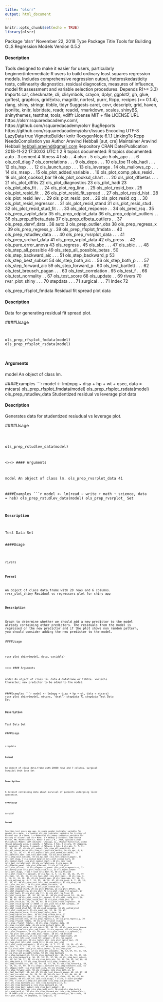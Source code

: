 ---
title: "olsrr"
output: html_document
---

```{r setup, include=FALSE}
knitr::opts_chunk$set(echo = TRUE)
library(olsrr)
```

Package ‘olsrr’
November 22, 2018
Type Package
Title Tools for Building OLS Regression Models
Version 0.5.2

#### Description 
 Tools designed to make it easier for users, particularly beginner/intermediate R users
to build ordinary least squares regression models. Includes comprehensive regression output,
heteroskedasticity tests, collinearity diagnostics, residual diagnostics, measures of influence,
model fit assessment and variable selection procedures.
Depends R(>= 3.3)
Imports car, checkmate, cli, clisymbols, crayon, dplyr, ggplot2, gh,
glue, goftest, graphics, gridExtra, magrittr, nortest, purrr,
Rcpp, recipes (>= 0.1.4), rlang, shiny, stringr, tibble, tidyr
Suggests caret, covr, descriptr, grid, haven, jsonlite, knitr,
lubridate, readr, readxl, rmarkdown, scales, shinyBS,
shinythemes, testthat, tools, vdiffr
License MIT + file LICENSE
URL https://olsrr.rsquaredacademy.com/,
https://github.com/rsquaredacademy/olsrr
BugReports https://github.com/rsquaredacademy/olsrr/issues
Encoding UTF-8
LazyData true
VignetteBuilder knitr
RoxygenNote 6.1.1
LinkingTo Rcpp
NeedsCompilation yes
Author Aravind Hebbali [aut, cre]
Maintainer Aravind Hebbali <hebbali.aravind@gmail.com>
  Repository CRAN
Date/Publication 2018-11-22 17:30:03 UTC
1
2 R topics documented:
  R topics documented:
  auto . 3
cement 4
fitness 4
hsb . . 4
olsrr . 5
ols_aic 5
ols_apc . . . 6
ols_coll_diag 7
ols_correlations . . . 9
ols_deps . . . 10
ols_fpe 11
ols_hadi . . . 12
ols_hsp . . . 12
ols_launch_app . . . 13
ols_leverage . 14
ols_mallows_cp . . . 14
ols_msep . . 15
ols_plot_added_variable . . 16
ols_plot_comp_plus_resid . 18
ols_plot_cooksd_bar 19
ols_plot_cooksd_chart . . . 20
ols_plot_dfbetas . . . 21
ols_plot_dffits 22
ols_plot_diagnostics 23
ols_plot_hadi 23
ols_plot_obs_fit . . . 24
ols_plot_reg_line . . 25
ols_plot_resid_box . 25
ols_plot_resid_fit . . 26
ols_plot_resid_fit_spread . . 27
ols_plot_resid_hist . 28
ols_plot_resid_lev . . 29
ols_plot_resid_pot . . 29
ols_plot_resid_qq . . 30
ols_plot_resid_regressor . . 31
ols_plot_resid_stand 31
ols_plot_resid_stud . 32
ols_plot_resid_stud_fit . . . 33
ols_plot_response . . 34
ols_pred_rsq . 35
ols_prep_avplot_data 35
ols_prep_cdplot_data 36
ols_prep_cdplot_outliers . . 36
ols_prep_dfbeta_data 37
ols_prep_dfbeta_outliers . . 37
ols_prep_dsrvf_data . 38
auto 3
ols_prep_outlier_obs 38
ols_prep_regress_x . 39
ols_prep_regress_y . 39
ols_prep_rfsplot_fmdata . . 40
ols_prep_rstudlev_data . . . 40
ols_prep_rvsrplot_data . . . 41
ols_prep_srchart_data 41
ols_prep_srplot_data 42
ols_press . . 42
ols_pure_error_anova 43
ols_regress . 45
ols_sbc . . . 47
ols_sbic . . . 48
ols_step_all_possible 49
ols_step_all_possible_betas . 50
ols_step_backward_aic . . . 51
ols_step_backward_p 53
ols_step_best_subset 54
ols_step_both_aic . . 56
ols_step_both_p . . . 57
ols_step_forward_aic 59
ols_step_forward_p . 60
ols_test_bartlett . . . 62
ols_test_breusch_pagan . . . 63
ols_test_correlation . 65
ols_test_f . . 66
ols_test_normality . . 67
ols_test_score 68
ols_update . . 69
rivers 70
rvsr_plot_shiny . . . 70
stepdata . . . 71
surgical . . . 71
Index 72

ols_prep_rfsplot_fmdata
Residual fit spread plot data

#### Description 
 
Data for generating residual fit spread plot.

####Usage 
<pre><code>

ols_prep_rfsplot_fmdata(model)
ols_prep_rfsplot_rsdata(model)

 </code></pre>
#### Arguments 
 
model An object of class lm.

####Examples 
 ```{r} 

model <- lm(mpg ~ disp + hp + wt + qsec, data = mtcars)
ols_prep_rfsplot_fmdata(model)
ols_prep_rfsplot_rsdata(model)
ols_prep_rstudlev_data
Studentized residual vs leverage plot data

#### Description 
 
Generates data for studentized resiudual vs leverage plot.

####Usage 
<pre><code>

ols_prep_rstudlev_data(model)

 <\code><\pre>
#### Arguments 
 
model An object of class lm.
ols_prep_rvsrplot_data 41

####Examples 
 ```{r} 

model <- lm(read ~ write + math + science, data = hsb)
ols_prep_rstudlev_data(model)
ols_prep_rvsrplot_ Set

#### Description 
 
Test Data Set

####Usage 
<pre><code>

rivers

#### Format 

An object of class data.frame with 20 rows and 6 columns.
rvsr_plot_shiny Residual vs regressors plot for shiny app

#### Description 
 
Graph to determine whether we should add a new predictor to the model already containing other
predictors. The residuals from the model is regressed on the new predictor and if the plot shows
non random pattern, you should consider adding the new predictor to the model.

####Usage 
<pre><code>

rvsr_plot_shiny(model, data, variable)

 <\code><\pre>
#### Arguments 
 
model An object of class lm.
data A dataframe or tibble.
variable Character; new predictor to be added to the model.

####Examples 
 ```{r} 

model <- lm(mpg ~ disp + hp + wt, data = mtcars)
rvsr_plot_shiny(model, mtcars, 'drat')
stepdata 71
stepdata Test Data Set

#### Description 
 
Test Data Set

####Usage 
<pre><code>

stepdata

#### Format 

An object of class data.frame with 20000 rows and 7 columns.
surgical Surgical Unit Data Set

#### Description 
 
A dataset containing data about survival of patients undergoing liver operation.

####Usage 
<pre><code>

surgical

#### Format 
function test score
age age, in years
gender indicator variable for gender (0 = male, 1 = female)
alc_mod indicator variable for history of alcohol use (0 = None, 1 = Moderate)
alc_heavy indicator variable for history of alcohol use (0 = None, 1 = Heavy)
y Survival Time
Source
Kutner, MH, Nachtscheim CJ, Neter J and Li W., 2004, Applied Linear Statistical Models (5th
                                                                                        edition). Chicago, IL., McGraw Hill/Irwin.
Index
Topic datasets
auto, 3
cement, 4
fitness, 4
hsb, 4
rivers, 70
stepdata, 71
surgical, 71
auto, 3
cement, 4
fitness, 4
hsb, 4
ols_aic, 5, 7, 11, 13, 15, 16, 47, 49
ols_all_subset (ols_step_all_possible),
49
ols_all_subset_betas
(ols_step_all_possible_betas),
50
ols_apc, 6, 6, 11, 13, 15, 16, 47, 49
ols_avplots (ols_plot_added_variable),
16
ols_bartlett_test (ols_test_bartlett),
62
ols_best_subset (ols_step_best_subset),
54
ols_bp_test (ols_test_breusch_pagan), 63
ols_coll_diag, 7
ols_cooksd_barplot
(ols_plot_cooksd_bar), 19
ols_cooksd_chart
(ols_plot_cooksd_chart), 20
ols_corr_test (ols_test_correlation), 65
ols_correlations, 9
ols_deps, 10
ols_dfbetas_panel (ols_plot_dfbetas), 21
ols_dffits_plot (ols_plot_dffits), 22
ols_diagnostic_panel
(ols_plot_diagnostics), 23
ols_dsrvsp_plot
(ols_plot_resid_stud_fit), 33
ols_eigen_cindex (ols_coll_diag), 7
ols_f_test (ols_test_f), 66
ols_fm_plot
(ols_plot_resid_fit_spread), 27
ols_fpe, 6, 7, 11, 13, 15, 16, 47, 49
ols_hadi, 12, 14, 35, 43
ols_hadi_plot (ols_plot_hadi), 23
ols_hsp, 6, 7, 11, 12, 15, 16, 47, 49
ols_launch_app, 13
ols_leverage, 12, 14, 35, 43
ols_mallows_cp, 6, 7, 11, 13, 14, 16, 47, 49
ols_msep, 6, 7, 11, 13, 15, 15, 47, 49
ols_norm_test (ols_test_normality), 67
ols_ovsp_plot (ols_plot_obs_fit), 24
ols_plot_added_variable, 16
ols_plot_comp_plus_resid, 18
ols_plot_cooksd_bar, 19
ols_plot_cooksd_chart, 20
ols_plot_dfbetas, 21
ols_plot_dffits, 22
ols_plot_diagnostics, 23
ols_plot_fm
(ols_plot_resid_fit_spread), 27
ols_plot_hadi, 23
ols_plot_obs_fit, 24
ols_plot_reg_line, 25
ols_plot_resid_box, 25, 26, 28, 30, 65, 68
ols_plot_resid_fit, 26, 26, 28, 30, 65, 68
ols_plot_resid_fit_spread, 27
ols_plot_resid_hist, 26, 28, 30, 65, 68
ols_plot_resid_lev, 29
ols_plot_resid_pot, 29
ols_plot_resid_qq, 26, 28, 30, 65, 68
ols_plot_resid_regressor, 31
ols_plot_resid_spread
72
INDEX 73
(ols_plot_resid_fit_spread), 27
ols_plot_resid_stand, 31
ols_plot_resid_stud, 32
ols_plot_resid_stud_fit, 33
ols_plot_response, 34
ols_potrsd_plot (ols_plot_resid_pot), 29
ols_pred_rsq, 12, 14, 35, 43
ols_prep_avplot_data, 35
ols_prep_cdplot_data, 36
ols_prep_cdplot_outliers, 36
ols_prep_dfbeta_data, 37
ols_prep_dfbeta_outliers, 37
ols_prep_dsrvf_data, 38
ols_prep_outlier_obs, 38
ols_prep_regress_x, 39
ols_prep_regress_y, 39
ols_prep_rfsplot_fmdata, 40
ols_prep_rfsplot_rsdata
(ols_prep_rfsplot_fmdata), 40
ols_prep_rstudlev_data, 40
ols_prep_rvsrplot_data, 41
ols_prep_srchart_data, 41
ols_prep_srplot_data, 42
ols_press, 12, 14, 35, 42
ols_pure_error_anova, 43
ols_reg_line (ols_plot_reg_line), 25
ols_regress, 45
ols_resp_viz (ols_plot_response), 34
ols_rfs_plot
(ols_plot_resid_fit_spread), 27
ols_rpc_plot
(ols_plot_comp_plus_resid), 18
ols_rsd_boxplot (ols_plot_resid_box), 25
ols_rsd_hist (ols_plot_resid_hist), 28
ols_rsd_plot
(ols_plot_resid_fit_spread), 27
ols_rsd_qqplot (ols_plot_resid_qq), 30
ols_rsdlev_plot (ols_plot_resid_lev), 29
ols_rvsp_plot (ols_plot_resid_fit), 26
ols_rvsr_plot
(ols_plot_resid_regressor), 31
ols_sbc, 6, 7, 11, 13, 15, 16, 47, 49
ols_sbic, 6, 7, 11, 13, 15, 16, 47, 48
ols_score_test (ols_test_score), 68
ols_srsd_chart (ols_plot_resid_stand),
31
ols_srsd_plot (ols_plot_resid_stud), 32
ols_step_all_possible, 49, 52, 54, 55, 57,
60, 61
ols_step_all_possible_betas, 50
ols_step_backward
(ols_step_backward_p), 53
ols_step_backward_aic, 50, 51, 54, 55, 57,
60, 61
ols_step_backward_p, 50, 52, 53, 55, 57, 60,
61
ols_step_best_subset, 50, 52, 54, 54, 57,
60, 61
ols_step_both_aic, 50, 52, 54, 55, 56, 60, 61
ols_step_both_p, 57
ols_step_forward (ols_step_forward_p),
60
ols_step_forward_aic, 50, 52, 54, 55, 57,
59, 61
ols_step_forward_p, 50, 52, 54, 55, 57, 60,
60
ols_stepaic_backward
(ols_step_backward_aic), 51
ols_stepaic_both (ols_step_both_aic), 56
ols_stepaic_forward
(ols_step_forward_aic), 59
ols_stepwise (ols_step_both_p), 57
ols_test_bartlett, 62, 64, 67, 69
ols_test_breusch_pagan, 62, 63, 67, 69
ols_test_correlation, 26, 28, 30, 65, 68
ols_test_f, 62, 64, 66, 69
ols_test_normality, 26, 28, 30, 65, 67
ols_test_score, 62, 64, 67, 68
ols_update, 69
ols_vif_tol (ols_coll_diag), 7
olsrr, 5
olsrr-package (olsrr), 5
plot.ols_step_all_possible
(ols_step_all_possible), 49
plot.ols_step_backward_aic
(ols_step_backward_aic), 51
plot.ols_step_backward_p
(ols_step_backward_p), 53
plot.ols_step_best_subset
(ols_step_best_subset), 54
plot.ols_step_both_aic
(ols_step_both_aic), 56
plot.ols_step_both_p (ols_step_both_p),
57
plot.ols_step_forward_aic
(ols_step_forward_aic), 59
74 INDEX
plot.ols_step_forward_p
(ols_step_forward_p), 60
rivers, 70
rvsr_plot_shiny, 70
stepdata, 71
surgical, 71
